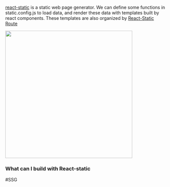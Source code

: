 
[react-static](https://react-static.js.org/) is a static web page generator.
We can define some functions in static.config.js to load data, and render 
these data with templates built by react components. These templates are also
organized by [React-Static Route](https://github.com/react-static/react-static/blob/master/docs/api.md#routes)
<!--more-->
<img width="400px" src="https://github.com/react-static/react-static/raw/master/media/flow.png" />

### What can I build with React-static

#SSG
